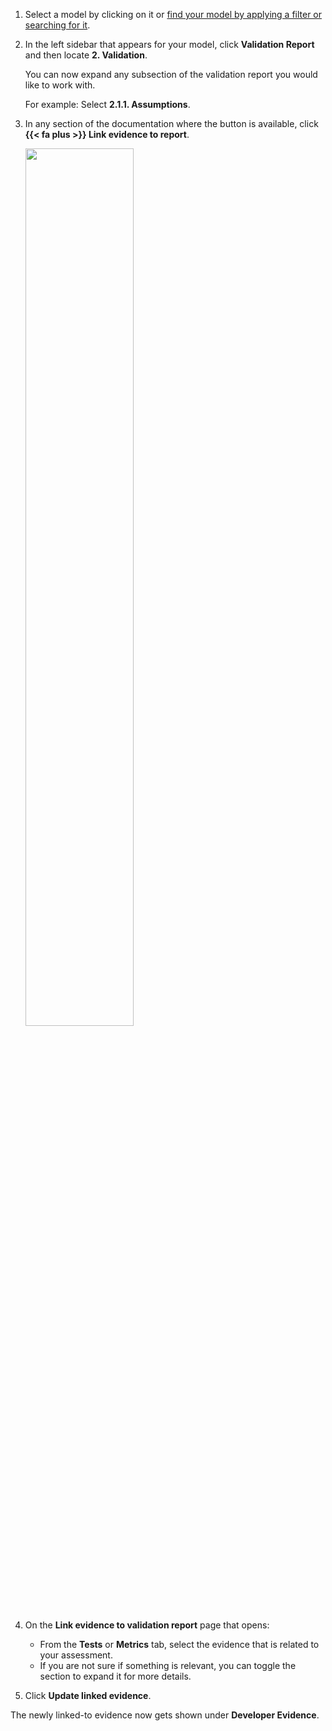 1. Select a model by clicking on it or [find your model by applying a filter or searching for it](/guide/model-inventory/working-with-model-inventory.qmd#search-filter-and-sort-models).

1. In the left sidebar that appears for your model, click **Validation Report** and then locate **2. Validation**.

   You can now expand any subsection of the validation report you would like to work with.

   For example: Select **2.1.1. Assumptions**.

1. In any section of the documentation where the button is available, click **{{< fa plus >}} Link evidence to report**. 

   ![](/guide/model-validation/link-evidence.png){width=60% fig-alt="A screenshot of the validation report section 2.1.1. that shows a compliance assessment with the option to link to evidence"}

1. On the **Link evidence to validation report** page that opens:

   - From the **Tests** or **Metrics** tab, select the evidence that is related to your assessment. 
   - If you are not sure if something is relevant, you can toggle the section to expand it for more details. 

1. Click **Update linked evidence**.

The newly linked-to evidence now gets shown under **Developer Evidence**.
